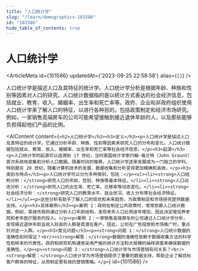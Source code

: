 ```yaml
---
title: "人口统计学"
slug: "/learn/demographics-101586"
id: "101586"
hide_table_of_contents: true
---
```



# 人口统计学

<ArticleMeta id={101586} updatedAt={'2023-09-25 22:58:58'} alias={`[]`} />
<div className='border-solid border-b border-t-0 my-4 border-[var(--ifm-color-gray-300)]' />

人口统计学是描述人口及其特征的统计学。人口统计学分析是根据年龄、种族和性别等因素对人口的研究。人口统计数据指的是以统计方式表达的社会经济信息，包括就业、教育、收入、婚姻率、出生率和死亡率等。政府、企业和非政府组织使用人口统计学来了解人口的特征，以进行各种目的，包括政策制定和经济市场研究。例如，一家销售高端房车的公司可能希望接触到接近退休年龄的人，以及那些能够负担得起他们产品的比例。

<AIContent content={`<h2>人口统计学</h2><h3>定义</h3><p>人口统计学是描述人口及其特征的统计学。它通过分析年龄、种族、性别等因素来研究人口的分布和变化。人口统计数据包括就业、教育、收入、婚姻率、出生率和死亡率等社会经济信息。</p><h3>起源</h3><p>人口统计学的起源可以追溯到 17 世纪，当时英国统计学家约翰·格兰特（John Graunt）首次系统地收集和分析人口数据。随着时间的推移，人口统计学逐渐发展成为一门独立的学科，特别是在 20 世纪，随着计算机技术的发展，数据收集和分析变得更加精确和高效。</p><h3>类别与特点</h3><p>人口统计学可以分为多种类别，包括：</p><ul><li><strong>人口结构分析：</strong>研究人口的年龄、性别、种族等基本特征。</li><li><strong>人口动态分析：</strong>研究人口的出生率、死亡率、迁移率等动态变化。</li><li><strong>社会经济分析：</strong>研究人口的教育水平、就业状况、收入分布等社会经济特征。</li></ul><p>这些分析有助于了解人口的现状和未来趋势，为政策制定和市场研究提供数据支持。</p><h3>具体案例</h3><p>案例 1：政府在制定公共政策时，常常依赖人口统计数据。例如，某城市政府通过分析人口年龄结构，发现老年人口比例逐年增加，因此决定增加养老院和老年医疗服务的投入。</p><p>案例 2：一家销售高端房车的公司通过人口统计学分析，发现接近退休年龄且收入较高的人群是其潜在客户。因此，公司在广告投放和市场推广时，重点针对这一人群。</p><h3>常见问题</h3><p><strong>问题 1：</strong>人口统计数据的准确性如何保证？<br/><strong>解答：</strong>数据的准确性依赖于数据收集方法的科学性和样本的代表性。政府和研究机构通常采用严格的统计方法和大规模的抽样调查来确保数据的准确性。</p><p><strong>问题 2：</strong>人口统计学与市场营销有何关系？<br/><strong>解答：</strong>人口统计学为市场营销提供了重要的数据支持，帮助企业了解目标客户群体的特征，从而制定更有效的营销策略。</p>`} id={101586} />
